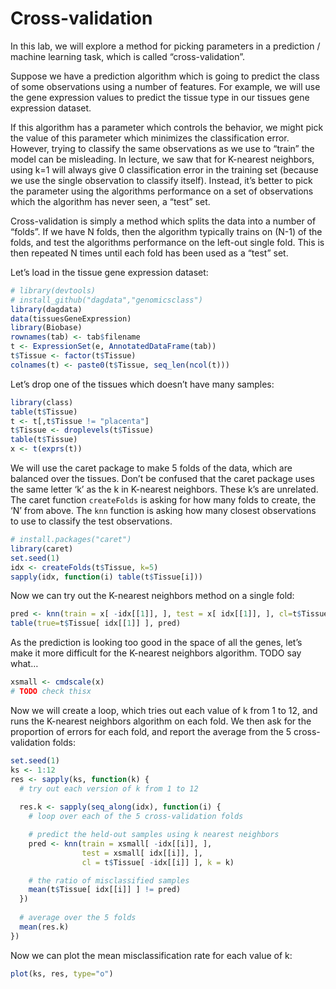 # Cross-validation

In this lab, we will explore a method for picking parameters in a
prediction / machine learning task, which is called
"cross-validation".

Suppose we have a prediction algorithm which is going to predict the
class of some observations using a number of features. For example, we
will use the gene expression values to predict the tissue type in our
tissues gene expression dataset.

If this algorithm has a parameter which controls the behavior, we
might pick the value of this parameter which minimizes the
classification error. However, trying to classify the same
observations as we use to "train" the model can be misleading.
In lecture, we saw that for K-nearest neighbors, using k=1 will always
give 0 classification error in the training set (because we use the
single observation to classify itself). Instead, it's better to pick
the parameter using the algorithms performance on a set of
observations which the algorithm has never seen, a "test" set.

Cross-validation is simply a method which splits the data into a
number of "folds". If we have N folds, then the algorithm typically
trains on (N-1) of the folds, and test the algorithms performance on
the left-out single fold. This is then repeated N times until each
fold has been used as a "test" set.

Let's load in the tissue gene expression dataset:

```r
# library(devtools)
# install_github("dagdata","genomicsclass")
library(dagdata)
data(tissuesGeneExpression)
library(Biobase)
rownames(tab) <- tab$filename
t <- ExpressionSet(e, AnnotatedDataFrame(tab))
t$Tissue <- factor(t$Tissue)
colnames(t) <- paste0(t$Tissue, seq_len(ncol(t)))
```

Let's drop one of the tissues which doesn't have many samples:

```r
library(class)
table(t$Tissue)
t <- t[,t$Tissue != "placenta"]
t$Tissue <- droplevels(t$Tissue)
table(t$Tissue)
x <- t(exprs(t))
```

We will use the caret package to make 5 folds of the data, which are
balanced over the tissues.
Don't be confused that the caret package uses the same letter 'k' as
the k in K-nearest neighbors. These k's are unrelated. The caret
function `createFolds` is
asking for how many folds to create, the 'N' from above. The `knn`
function is asking how many closest observations to use to classify
the test observations.

```r
# install.packages("caret")
library(caret)
set.seed(1)
idx <- createFolds(t$Tissue, k=5)
sapply(idx, function(i) table(t$Tissue[i]))
```

Now we can try out the K-nearest neighbors method on a single fold:

```r
pred <- knn(train = x[ -idx[[1]], ], test = x[ idx[[1]], ], cl=t$Tissue[ -idx[[1]] ], k=5)
table(true=t$Tissue[ idx[[1]] ], pred)
```

As the prediction is looking too good in the space of all the genes,
let's make it more difficult for the K-nearest neighbors algorithm.
TODO say what...


```r
xsmall <- cmdscale(x)
# TODO check thisx
```

Now we will create a loop, which tries out each value of k from 1 to
12, and runs the K-nearest neighbors algorithm on each fold. We then
ask for the proportion of errors for each fold, and report the average
from the 5 cross-validation folds:

```r
set.seed(1)
ks <- 1:12
res <- sapply(ks, function(k) {
  # try out each version of k from 1 to 12
  
  res.k <- sapply(seq_along(idx), function(i) {
    # loop over each of the 5 cross-validation folds

    # predict the held-out samples using k nearest neighbors
    pred <- knn(train = xsmall[ -idx[[i]], ],
                test = xsmall[ idx[[i]], ],
                cl = t$Tissue[ -idx[[i]] ], k = k)

    # the ratio of misclassified samples
    mean(t$Tissue[ idx[[i]] ] != pred)
  })
  
  # average over the 5 folds
  mean(res.k)
})
```

Now we can plot the mean misclassification rate for each value of k:

```r
plot(ks, res, type="o")
```

